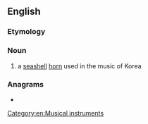 ==English==

===Etymology===
{{etyl|ko|en}} {{m|ko|나각|sc=Hang}}

===Noun===
{{en-noun|?}}

# a [[seashell]] [[horn]] used in the music of Korea

===Anagrams===
* {{anagrams|en|Kagan|kagan|kanga|ngaka}}

[[Category:en:Musical instruments]]